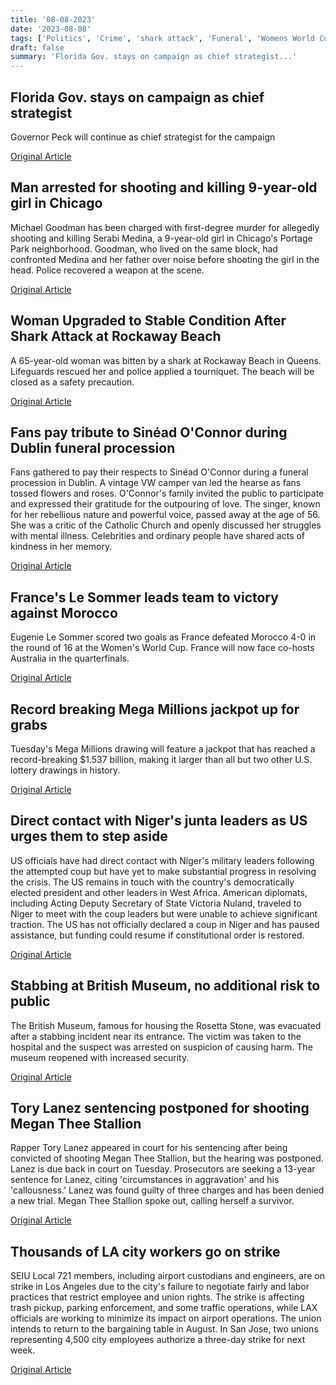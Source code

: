 ```yaml
---
title: '08-08-2023'
date: '2023-08-08'
tags: ['Politics', 'Crime', 'shark attack', 'Funeral', 'Womens World Cup', 'Lottery', 'Niger coup', 'Hip-hop', 'Labor Strike']
draft: false
summary: 'Florida Gov. stays on campaign as chief strategist...'
---
```


## Florida Gov. stays on campaign as chief strategist
Governor Peck will continue as chief strategist for the campaign

[Original Article](https://abcnews.go.com/Politics/desantis-replaces-2024-campaign-manager-high-level-staffing/story?id=102102381)

## Man arrested for shooting and killing 9-year-old girl in Chicago
Michael Goodman has been charged with first-degree murder for allegedly shooting and killing Serabi Medina, a 9-year-old girl in Chicago's Portage Park neighborhood. Goodman, who lived on the same block, had confronted Medina and her father over noise before shooting the girl in the head. Police recovered a weapon at the scene.

[Original Article](https://abcnews.go.com/US/man-arrested-shooting-death-9-year-chicago-park/story?id=102094189)

## Woman Upgraded to Stable Condition After Shark Attack at Rockaway Beach
A 65-year-old woman was bitten by a shark at Rockaway Beach in Queens. Lifeguards rescued her and police applied a tourniquet. The beach will be closed as a safety precaution.

[Original Article](https://abcnews.go.com/US/woman-critical-condition-shark-bite-rockaway-beach-nyc/story?id=102086225)

## Fans pay tribute to Sinéad O'Connor during Dublin funeral procession
Fans gathered to pay their respects to Sinéad O'Connor during a funeral procession in Dublin. A vintage VW camper van led the hearse as fans tossed flowers and roses. O'Connor's family invited the public to participate and expressed their gratitude for the outpouring of love. The singer, known for her rebellious nature and powerful voice, passed away at the age of 56. She was a critic of the Catholic Church and openly discussed her struggles with mental illness. Celebrities and ordinary people have shared acts of kindness in her memory.

[Original Article](https://abcnews.go.com/International/wireStory/mourners-gather-ireland-pay-respects-singer-sinead-oconnor-102093845)

## France's Le Sommer leads team to victory against Morocco
Eugenie Le Sommer scored two goals as France defeated Morocco 4-0 in the round of 16 at the Women's World Cup. France will now face co-hosts Australia in the quarterfinals.

[Original Article](https://abcnews.go.com/Sports/wireStory/france-ends-moroccos-run-advances-quarterfinals-womens-world-102099467)

## Record breaking Mega Millions jackpot up for grabs
Tuesday's Mega Millions drawing will feature a jackpot that has reached a record-breaking $1.537 billion, making it larger than all but two other U.S. lottery drawings in history.

[Original Article](https://abcnews.go.com/US/mega-millions-jackpot-estimated-record-155-billion-tuesdays/story?id=102093848)

## Direct contact with Niger's junta leaders as US urges them to step aside
US officials have had direct contact with Niger's military leaders following the attempted coup but have yet to make substantial progress in resolving the crisis. The US remains in touch with the country's democratically elected president and other leaders in West Africa. American diplomats, including Acting Deputy Secretary of State Victoria Nuland, traveled to Niger to meet with the coup leaders but were unable to achieve significant traction. The US has not officially declared a coup in Niger and has paused assistance, but funding could resume if constitutional order is restored.

[Original Article](https://abcnews.go.com/International/us-direct-contact-niger-coup-leaders-conversations-difficult/story?id=102092314)

## Stabbing at British Museum, no additional risk to public
The British Museum, famous for housing the Rosetta Stone, was evacuated after a stabbing incident near its entrance. The victim was taken to the hospital and the suspect was arrested on suspicion of causing harm. The museum reopened with increased security.

[Original Article](https://abcnews.go.com/International/wireStory/police-arrest-suspect-stabbing-british-museum-102095084)

## Tory Lanez sentencing postponed for shooting Megan Thee Stallion
Rapper Tory Lanez appeared in court for his sentencing after being convicted of shooting Megan Thee Stallion, but the hearing was postponed. Lanez is due back in court on Tuesday. Prosecutors are seeking a 13-year sentence for Lanez, citing 'circumstances in aggravation' and his 'callousness.' Lanez was found guilty of three charges and has been denied a new trial. Megan Thee Stallion spoke out, calling herself a survivor.

[Original Article](https://abcnews.go.com/US/rapper-tory-lanez-set-sentenced-shooting-injuring-megan/story?id=102070344)

## Thousands of LA city workers go on strike
SEIU Local 721 members, including airport custodians and engineers, are on strike in Los Angeles due to the city's failure to negotiate fairly and labor practices that restrict employee and union rights. The strike is affecting trash pickup, parking enforcement, and some traffic operations, while LAX officials are working to minimize its impact on airport operations. The union intends to return to the bargaining table in August. In San Jose, two unions representing 4,500 city employees authorize a three-day strike for next week.

[Original Article](https://abcnews.go.com/US/wireStory/thousands-los-angeles-city-workers-walk-off-job-102093078)

